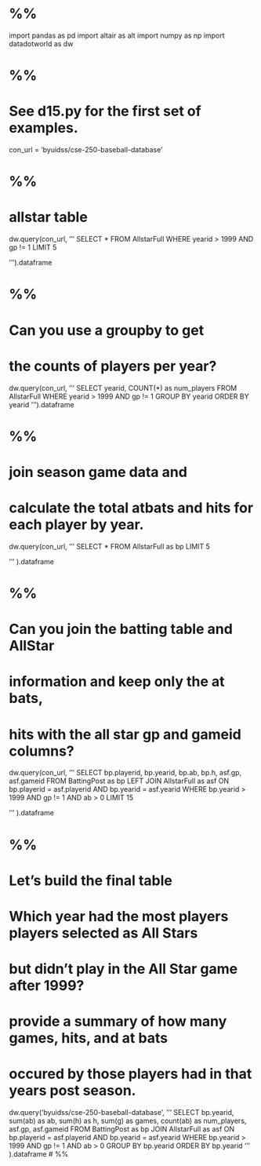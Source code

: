 # %%
import pandas as pd 
import altair as alt
import numpy as np
import datadotworld as dw


# %%
# See d15.py for the first set of examples.
con_url = 'byuidss/cse-250-baseball-database'

# %%
# allstar table

dw.query(con_url, 
'''
SELECT *
FROM AllstarFull
WHERE yearid > 1999 
    AND gp != 1
LIMIT 5

''').dataframe

# %%
# Can you use a groupby to get 
# the counts of players per year?

dw.query(con_url, 
'''
SELECT yearid, COUNT(*) as num_players
FROM AllstarFull
WHERE yearid > 1999 
    AND gp != 1
GROUP BY yearid
ORDER BY yearid
''').dataframe



# %%
# join season game data and 
# calculate the total atbats and hits for each player by year.
dw.query(con_url, 
'''
SELECT *
FROM AllstarFull as bp
LIMIT 5

'''
).dataframe

# %%
# Can you join the batting table and AllStar 
# information and keep only the at bats, 
# hits with the all star gp and gameid columns?

dw.query(con_url, 
'''
SELECT bp.playerid, bp.yearid, bp.ab, bp.h, asf.gp, asf.gameid
FROM BattingPost as bp
LEFT JOIN AllstarFull as asf
    ON  bp.playerid = asf.playerid AND
        bp.yearid = asf.yearid
WHERE bp.yearid > 1999
    AND gp != 1
    AND ab > 0
LIMIT 15

'''
).dataframe

# %%
# Let's build the final table

# Which year had the most players players selected as All Stars 
# but didn't play in the All Star game after 1999?

# provide a summary of how many games, hits, and at bats 
# occured by those players had in that years post season.

dw.query('byuidss/cse-250-baseball-database', 
'''
SELECT bp.yearid, sum(ab) as ab, sum(h) as h,
    sum(g) as games, count(ab) as num_players, 
    asf.gp, asf.gameid
FROM BattingPost as bp
JOIN AllstarFull as asf
    ON  bp.playerid = asf.playerid AND
        bp.yearid = asf.yearid
WHERE bp.yearid > 1999
    AND gp != 1
    AND ab > 0
GROUP BY bp.yearid
ORDER BY bp.yearid
'''
).dataframe
# %%